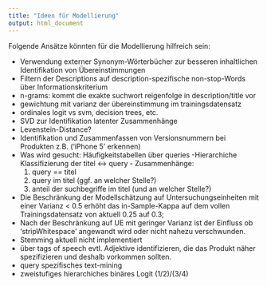 ```yaml
---
title: "Ideen für Modellierung"
output: html_document
---
```


Folgende Ansätze könnten für die Modellierung hilfreich sein:

  - Verwendung externer Synonym-Wörterbücher zur besseren inhaltlichen Identifikation von Übereinstimmungen
  - Filtern der Descriptions auf description-spezifische non-stop-Words über Informationskriterium 
  - n-grams: kommt die exakte suchwort reigenfolge in description/title vor
  - gewichtung mit varianz der übereinstimmung im trainingsdatensatz
  - ordinales logit vs svm, decision trees, etc.
  - SVD zur Identifikation latenter Zusammenhänge
  - Levenstein-Distance?
  - Identifikation und Zusammenfassen von Versionsnummern bei Produkten z.B. ('iPhone 5' erkennen)
  - Was wird gesucht: Häufigkeitstabellen über queries
  -Hierarchiche Klassifizierung der titel <-> query - Zusammenhänge:
     1. query == titel
     2. query im titel (ggf. an welcher Stelle?) 
     3. anteil der suchbegriffe im titel (und an welcher Stelle?)
  - Die Beschränkung der Modellschätzung auf Untersuchungseinheiten mit einer Varianz < 0.5 erhöht das in-Sample-Kappa auf dem vollen Trainingsdatensatz von aktuell 0.25 auf 0.3;
  - Nach der Beschränkung auf UE mit geringer Varianz ist der Einfluss ob 'stripWhitespace' angewandt wird oder nicht nahezu verschwunden.
  - Stemming aktuell nicht implementiert
  - über tags of speech evtl. Adjektive identifizieren, die das Produkt näher spezifizieren und deshalb vorkommen sollten.
  - query spezifisches text-mining
  - zweistufiges hierarchiches binäres Logit (1/2)/(3/4)
  